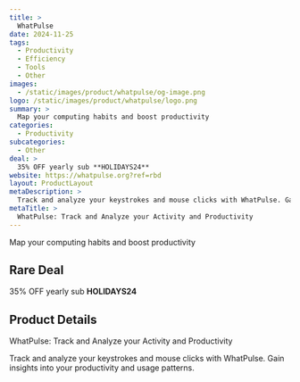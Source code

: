 ```yaml
---
title: >
  WhatPulse
date: 2024-11-25
tags:
  - Productivity
  - Efficiency
  - Tools
  - Other
images:
  - /static/images/product/whatpulse/og-image.png
logo: /static/images/product/whatpulse/logo.png
summary: >
  Map your computing habits and boost productivity
categories:
  - Productivity
subcategories:
  - Other
deal: >
  35% OFF yearly sub **HOLIDAYS24**
website: https://whatpulse.org?ref=rbd
layout: ProductLayout
metaDescription: >
  Track and analyze your keystrokes and mouse clicks with WhatPulse. Gain insights into your productivity and usage patterns.
metaTitle: >
  WhatPulse: Track and Analyze your Activity and Productivity
---
```

Map your computing habits and boost productivity

## Rare Deal

35% OFF yearly sub **HOLIDAYS24**

## Product Details
WhatPulse: Track and Analyze your Activity and Productivity

Track and analyze your keystrokes and mouse clicks with WhatPulse. Gain insights into your productivity and usage patterns.
